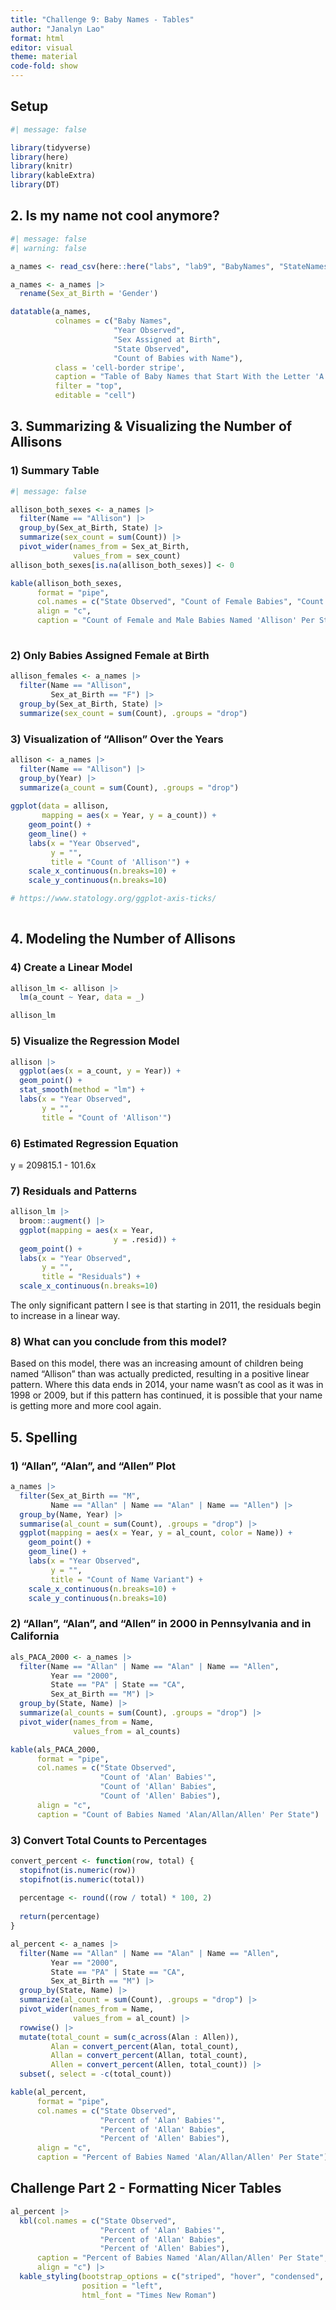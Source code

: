 ```yaml
---
title: "Challenge 9: Baby Names - Tables"
author: "Janalyn Lao"
format: html
editor: visual
theme: material
code-fold: show
---
```


## Setup

```r
#| message: false

library(tidyverse)
library(here)
library(knitr)
library(kableExtra)
library(DT)

```

## 2. Is my name not cool anymore?

```r
#| message: false
#| warning: false

a_names <- read_csv(here::here("labs", "lab9", "BabyNames", "StateNames_A.csv"))

a_names <- a_names |> 
  rename(Sex_at_Birth = 'Gender')

datatable(a_names,
          colnames = c("Baby Names", 
                       "Year Observed", 
                       "Sex Assigned at Birth",
                       "State Observed",
                       "Count of Babies with Name"),
          class = 'cell-border stripe',
          caption = "Table of Baby Names that Start With the Letter 'A'",
          filter = "top",
          editable = "cell")

```

## 3. **Summarizing & Visualizing the Number of Allisons**

### 1) Summary Table

```r
#| message: false

allison_both_sexes <- a_names |> 
  filter(Name == "Allison") |> 
  group_by(Sex_at_Birth, State) |> 
  summarize(sex_count = sum(Count)) |> 
  pivot_wider(names_from = Sex_at_Birth,
              values_from = sex_count)
allison_both_sexes[is.na(allison_both_sexes)] <- 0

kable(allison_both_sexes, 
      format = "pipe",
      col.names = c("State Observed", "Count of Female Babies", "Count of Male Babies"),
      align = "c",
      caption = "Count of Female and Male Babies Named 'Allison' Per State")
  

```

### 2) Only Babies Assigned Female at Birth

```r

allison_females <- a_names |>
  filter(Name == "Allison",
         Sex_at_Birth == "F") |> 
  group_by(Sex_at_Birth, State) |> 
  summarize(sex_count = sum(Count), .groups = "drop")

```

### 3) Visualization of "Allison" Over the Years

```r

allison <- a_names |>
  filter(Name == "Allison") |> 
  group_by(Year) |> 
  summarize(a_count = sum(Count), .groups = "drop") 
  
ggplot(data = allison,
       mapping = aes(x = Year, y = a_count)) +
    geom_point() +
    geom_line() +
    labs(x = "Year Observed",
         y = "",
         title = "Count of 'Allison'") +
    scale_x_continuous(n.breaks=10) +
    scale_y_continuous(n.breaks=10)

# https://www.statology.org/ggplot-axis-ticks/
  
```

## 4. Modeling the Number of Allisons

### 4) Create a Linear Model

```r

allison_lm <- allison |> 
  lm(a_count ~ Year, data = _)

allison_lm

```

### 5) Visualize the Regression Model

```r

allison |> 
  ggplot(aes(x = a_count, y = Year)) +
  geom_point() +
  stat_smooth(method = "lm") + 
  labs(x = "Year Observed", 
       y = "",
       title = "Count of 'Allison'")

```

### 6) Estimated Regression Equation

y = 209815.1 - 101.6x

### 7) Residuals and Patterns

```r

allison_lm |> 
  broom::augment() |> 
  ggplot(mapping = aes(x = Year,
                       y = .resid)) +
  geom_point() +
  labs(x = "Year Observed",
       y = "",
       title = "Residuals") +
  scale_x_continuous(n.breaks=10)

```

The only significant pattern I see is that starting in 2011, the residuals begin to increase in a linear way.

### 8) What can you conclude from this model?

Based on this model, there was an increasing amount of children being named "Allison" than was actually predicted, resulting in a positive linear pattern. Where this data ends in 2014, your name wasn't as cool as it was in 1998 or 2009, but if this pattern has continued, it is possible that your name is getting more and more cool again.

## 5. Spelling

### 1) "Allan", "Alan", and "Allen" Plot

```r

a_names |> 
  filter(Sex_at_Birth == "M",
         Name == "Allan" | Name == "Alan" | Name == "Allen") |> 
  group_by(Name, Year) |> 
  summarise(al_count = sum(Count), .groups = "drop") |> 
  ggplot(mapping = aes(x = Year, y = al_count, color = Name)) +
    geom_point() +
    geom_line() +
    labs(x = "Year Observed",
         y = "",
         title = "Count of Name Variant") +
    scale_x_continuous(n.breaks=10) +
    scale_y_continuous(n.breaks=10)

```

### 2) "Allan", "Alan", and "Allen" in 2000 in Pennsylvania and in California

```r

als_PACA_2000 <- a_names |> 
  filter(Name == "Allan" | Name == "Alan" | Name == "Allen",
         Year == "2000",
         State == "PA" | State == "CA",
         Sex_at_Birth == "M") |> 
  group_by(State, Name) |> 
  summarize(al_counts = sum(Count), .groups = "drop") |> 
  pivot_wider(names_from = Name,
              values_from = al_counts)

kable(als_PACA_2000, 
      format = "pipe",
      col.names = c("State Observed", 
                    "Count of 'Alan' Babies'", 
                    "Count of 'Allan' Babies",
                    "Count of 'Allen' Babies"),
      align = "c",
      caption = "Count of Babies Named 'Alan/Allan/Allen' Per State")

```

### 3) Convert Total Counts to Percentages

```r

convert_percent <- function(row, total) {
  stopifnot(is.numeric(row))
  stopifnot(is.numeric(total))
  
  percentage <- round((row / total) * 100, 2)
  
  return(percentage)
}

al_percent <- a_names |> 
  filter(Name == "Allan" | Name == "Alan" | Name == "Allen",
         Year == "2000",
         State == "PA" | State == "CA",
         Sex_at_Birth == "M") |> 
  group_by(State, Name) |> 
  summarize(al_count = sum(Count), .groups = "drop") |> 
  pivot_wider(names_from = Name,
              values_from = al_count) |> 
  rowwise() |> 
  mutate(total_count = sum(c_across(Alan : Allen)),
         Alan = convert_percent(Alan, total_count),
         Allan = convert_percent(Allan, total_count),
         Allen = convert_percent(Allen, total_count)) |> 
  subset(, select = -c(total_count))

kable(al_percent, 
      format = "pipe",
      col.names = c("State Observed", 
                    "Percent of 'Alan' Babies'", 
                    "Percent of 'Allan' Babies",
                    "Percent of 'Allen' Babies"),
      align = "c",
      caption = "Percent of Babies Named 'Alan/Allan/Allen' Per State")

```

## **Challenge Part 2 - Formatting Nicer Tables**

```r

al_percent |> 
  kbl(col.names = c("State Observed", 
                    "Percent of 'Alan' Babies'", 
                    "Percent of 'Allan' Babies",
                    "Percent of 'Allen' Babies"),
      caption = "Percent of Babies Named 'Alan/Allan/Allen' Per State",
      align = "c") |> 
  kable_styling(bootstrap_options = c("striped", "hover", "condensed", "bordered"),
                position = "left",
                html_font = "Times New Roman")

```
